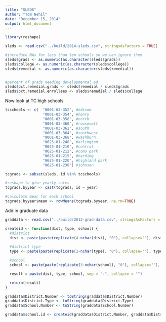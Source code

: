 ```yaml
---
title: "SLEDS"
author: "Tom Nehil"
date: "December 15, 2014"
output: html_document
---
```

```r
library(reshape)
```


```r
sleds <- read.csv("../build/2014-sleds.csv", stringsAsFactors = TRUE)

#introduce NAs for less than ten schools so we can ignore them
sleds$grads <- as.numeric(as.character(sleds$grads))
sleds$college <- as.numeric(as.character(sleds$college))
sleds$remedial <- as.numeric(as.character(sleds$remedial))


#percent of grads needing developmental ed
sleds$pct.remedial.grads <- sleds$remedial / sleds$grads
sleds$pct.remedial.enrollees <- sleds$remedial / sleds$college
```

Now look at TC high schools

```r
tcschools <- c(  "0001-03-352", #edison
                 "0001-03-354", #henry
                 "0001-03-358", #north
                 "0001-03-360", #roosevelt
                 "0001-03-362", #south
                 "0001-03-364", #southwest
                 "0001-03-368", #washburn
                 "0625-01-240", #arlington
                 "0625-01-210", #central
                 "0625-01-212", #como park
                 "0625-01-215", #harding
                 "0625-01-220", #highland park
                 "0625-01-230") #johnson

tcgrads <- subset(sleds, id %in% tcschools)

#reshape to give yearly rates
tcgrads.byyear <- cast(tcgrads, id ~ year)

#calculate mean for each school
tcgrads.byyear$mean <- rowMeans(tcgrads.byyear, na.rm=TRUE)
```

Add in graduate data

```r
graddata <- read.csv("../build/2012-grad-data.csv", stringsAsFactors = FALSE)

createid <- function(dist, type, school) {
  #district
  dist <- paste(paste(replicate(4-nchar(dist), "0"), collapse=""), dist, sep="")

  #district type
  type <- paste(paste(replicate(2-nchar(type), "0"), collapse=""), type, sep="")

  #school
  school <- paste(paste(replicate(3-nchar(school), "0"), collapse=""), school, sep="")

  result = paste(dist, type, school, sep = "-", collapse = "")

  return(result)
}

graddata$District.Number <- toString(graddata$District.Number)
graddata$District.Type <- toString(graddata$District.Type)
graddata$School.Number <- toString(graddata$School.Number)

graddata$school.id <- createid(graddata$District.Number, graddata$District.Type, graddata$School.Number)

```
